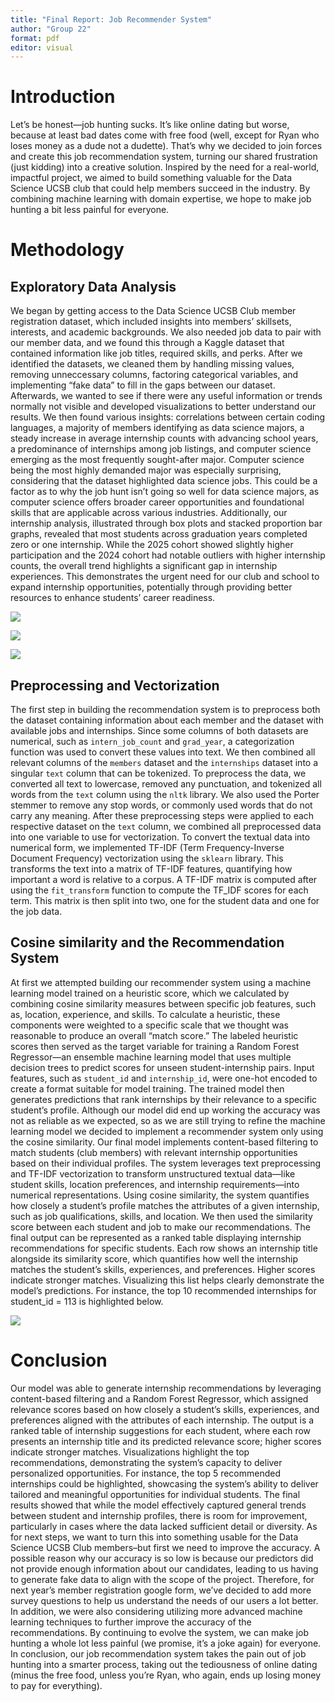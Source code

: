 ```yaml
---
title: "Final Report: Job Recommender System"
author: "Group 22"
format: pdf
editor: visual
---
```


# Introduction

Let's be honest---job hunting sucks. It's like online dating but worse, because at least bad dates come with free food (well, except for Ryan who loses money as a dude not a dudette). That's why we decided to join forces and create this job recommendation system, turning our shared frustration (just kidding) into a creative solution. Inspired by the need for a real-world, impactful project, we aimed to build something valuable for the Data Science UCSB club that could help members succeed in the industry. By combining machine learning with domain expertise, we hope to make job hunting a bit less painful for everyone.

# Methodology

## Exploratory Data Analysis

We began by getting access to the Data Science UCSB Club member registration dataset, which included insights into members' skillsets, interests, and academic backgrounds. We also needed job data to pair with our member data, and we found this through a Kaggle dataset that contained information like job titles, required skills, and perks. After we identified the datasets, we cleaned them by handling missing values, removing unneccessary columns, factoring categorical variables, and implementing "fake data" to fill in the gaps between our dataset. Afterwards, we wanted to see if there were any useful information or trends normally not visible and developed visualizations to better understand our results. We then found various insights: correlations between certain coding languages, a majority of members identifying as data science majors, a steady increase in average internship counts with advancing school years, a predominance of internships among job listings, and computer science emerging as the most frequently sought-after major. Computer science being the most highly demanded major was especially surprising, considering that the dataset highlighted data science jobs. This could be a factor as to why the job hunt isn't going so well for data science majors, as computer science offers broader career opportunities and foundational skills that are applicable across various industries. Additionally, our internship analysis, illustrated through box plots and stacked proportion bar graphs, revealed that most students across graduation years completed zero or one internship. While the 2025 cohort showed slightly higher participation and the 2024 cohort had notable outliers with higher internship counts, the overall trend highlights a significant gap in internship experiences. This demonstrates the urgent need for our club and school to expand internship opportunities, potentially through providing better resources to enhance students' career readiness.

![](images/Screen%20Shot%202024-12-09%20at%202.07.53%20PM.png)

![](images/Screen%20Shot%202024-12-09%20at%201.56.40%20PM.png)

![](images/IMG_3149.jpeg)

## Preprocessing and Vectorization

The first step in building the recommendation system is to preprocess both the dataset containing information about each member and the dataset with available jobs and internships. Since some columns of both datasets are numerical, such as `intern_job_count` and `grad_year`, a categorization function was used to convert these values into text. We then combined all relevant columns of the `members` dataset and the `internships` dataset into a singular `text` column that can be tokenized. To preprocess the data, we converted all text to lowercase, removed any punctuation, and tokenized all words from the `text` column using the `nltk` library. We also used the Porter stemmer to remove any stop words, or commonly used words that do not carry any meaning. After these preprocessing steps were applied to each respective dataset on the `text` column, we combined all preprocessed data into one variable to use for vectorization. To convert the textual data into numerical form, we implemented TF-IDF (Term Frequency-Inverse Document Frequency) vectorization using the `sklearn` library. This transforms the text into a matrix of TF-IDF features, quantifying how important a word is relative to a corpus. A TF-IDF matrix is computed after using the `fit_transform` function to compute the TF_IDF scores for each term. This matrix is then split into two, one for the student data and one for the job data.

## Cosine similarity and the Recommendation System

At first we attempted building our recommender system using a machine learning model trained on a heuristic score, which we calculated by combining cosine similarity measures between specific job features, such as, location, experience, and skills. To calculate a heuristic, these components were weighted to a specific scale that we thought was reasonable to produce an overall "match score.” The labeled heuristic scores then served as the target variable for training a Random Forest Regressor—an ensemble machine learning model that uses multiple decision trees to predict scores for unseen student-internship pairs. Input features, such as `student_id` and `internship_id`, were one-hot encoded to create a format suitable for model training. The trained model then generates predictions that rank internships by their relevance to a specific student's profile. Although our model did end up working the accuracy was not as reliable as we expected, so as we are still trying to refine the machine learning model we decided to implement a recommender system only using the cosine similarity. 
Our final model implements content-based filtering to match students (club members) with relevant internship opportunities based on their individual profiles. The system leverages text preprocessing and TF-IDF vectorization to transform unstructured textual data—like student skills, location preferences, and internship requirements—into numerical representations. Using cosine similarity, the system quantifies how closely a student's profile matches the attributes of a given internship, such as job qualifications, skills, and location. We then used the similarity score between each student and job to make our recommendations. The final output can be represented as a ranked table displaying internship recommendations for specific students. Each row shows an internship title alongside its similarity score, which quantifies how well the internship matches the student's skills, experiences, and preferences. Higher scores indicate stronger matches. Visualizing this list helps clearly demonstrate the model's predictions. For instance, the top 10 recommended internships for student_id = 113 is highlighted below.

![](images/recommendation_results.png)

# Conclusion

Our model was able to generate internship recommendations by leveraging content-based filtering and a Random Forest Regressor, which assigned relevance scores based on how closely a student's skills, experiences, and preferences aligned with the attributes of each internship. The output is a ranked table of internship suggestions for each student, where each row presents an internship title and its predicted relevance score; higher scores indicate stronger matches. Visualizations highlight the top recommendations, demonstrating the system's capacity to deliver personalized opportunities. For instance, the top 5 recommended internships could be highlighted, showcasing the system's ability to deliver tailored and meaningful opportunities for individual students. The final results showed that while the model effectively captured general trends between student and internship profiles, there is room for improvement, particularly in cases where the data lacked sufficient detail or diversity. As for next steps, we want to turn this into something usable for the Data Science UCSB Club members--but first we need to improve the accuracy. A possible reason why our accuracy is so low is because our predictors did not provide enough information about our candidates, leading to us having to generate fake data to align with the scope of the project. Therefore, for next year's member registration google form, we've decided to add more survey questions to help us understand the needs of our users a lot better. In addition, we were also considering utilizing more advanced machine learning techniques to further improve the accuracy of the recommendations. By continuing to evolve the system, we can make job hunting a whole lot less painful (we promise, it's a joke again) for everyone. In conclusion, our job recommendation system takes the pain out of job hunting into a smarter process, taking out the tediousness of online dating (minus the free food, unless you're Ryan, who again, ends up losing money to pay for everything).
